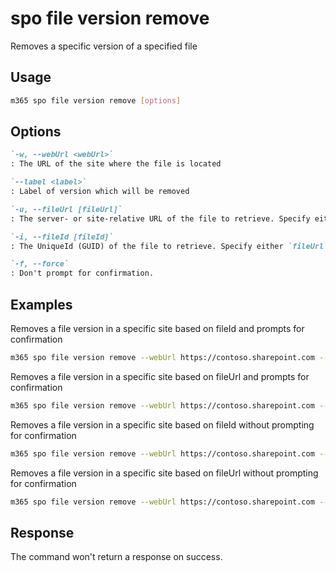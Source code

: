 
# spo file version remove

Removes a specific version of a specified file

## Usage

```sh
m365 spo file version remove [options]
```

## Options

```md definition-list
`-w, --webUrl <webUrl>`
: The URL of the site where the file is located

`--label <label>`
: Label of version which will be removed

`-u, --fileUrl [fileUrl]`
: The server- or site-relative URL of the file to retrieve. Specify either `fileUrl` or `fileId` but not both

`-i, --fileId [fileId]`
: The UniqueId (GUID) of the file to retrieve. Specify either `fileUrl` or `fileId` but not both

`-f, --force`
: Don't prompt for confirmation.
```

<Global />

## Examples

Removes a file version in a specific site based on fileId and prompts for confirmation

```sh
m365 spo file version remove --webUrl https://contoso.sharepoint.com --label "1.0" --fileId 'b2307a39-e878-458b-bc90-03bc578531d6'
```

Removes a file version in a specific site based on fileUrl and prompts for confirmation

```sh
m365 spo file version remove --webUrl https://contoso.sharepoint.com --label "1.0" --fileUrl '/Shared Documents/Document.docx'
```

Removes a file version in a specific site based on fileId without prompting for confirmation

```sh
m365 spo file version remove --webUrl https://contoso.sharepoint.com --label "1.0" --fileId 'b2307a39-e878-458b-bc90-03bc578531d6' --force
```

Removes a file version in a specific site based on fileUrl without prompting for confirmation

```sh
m365 spo file version remove --webUrl https://contoso.sharepoint.com --label "1.0" --fileUrl '/Shared Documents/Document.docx' --force
```

## Response

The command won't return a response on success.

